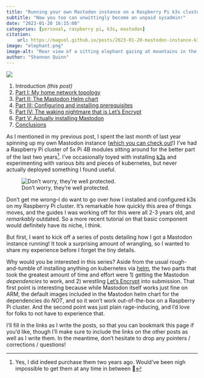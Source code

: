 ```yaml
---
title: "Running your own Mastodon instance on a Raspberry Pi k3s cluster"
subtitle: "Now you too can unwittingly become an unpaid sysadmin!"
date: "2023-01-20 16:15:00"
categories: [personal, raspberry pi, k3s, mastodon]
citation:
    url: https://magsol.github.io/posts/2023-01-20-mastodon-instance-k3s-rpi-introduction/
image: "elephant.png"
image-alt: "Rear view of a sitting elephant gazing at mountains in the distance (generated by Midjourney)."
author: "Shannon Quinn"
---
```

![](elephant.png){fig-alt="Rear view of a sitting elephant gazing at mountains in the distance (generated by Midjourney)."}

 1. Introduction _(this post)_
 2. [Part I: My home network topology](../2023-01-23-mastodon-home-network-topology/index.qmd)
 3. [Part II: The Mastodon Helm chart](../2023-01-25-mastodon-helm-chart/index.qmd)
 4. [Part III: Configuring and installing prerequisites](../2023-02-09-configuring-and-installing-prereqs/index.qmd)
 5. [Part IV: The waking nightmare that is Let's Encrypt](../2023-02-16-ssl-with-lets-encrypt/index.qmd)
 6. [Part V: Actually installing Mastodon](../2023-02-24-installing-and-configuring-mastodon/index.qmd)
 7. [Conclusions](../2023-02-28-mastodon-conclusions/index.qmd)

As I mentioned in my previous post, I spent the last month of last year spinning up my own Mastodon instance ([which you can check out](https://quinnwitz.house/)!) I've had a Raspberry Pi cluster of 5x Pi 4B modules sitting around for the better part of the last two years^[Yes, I did indeed purchase them two years ago. Would've been nigh impossible to get them at any time in between 😬]. I've occasionally toyed with installing [k3s](https://k3s.io/) and experimenting with various bits and pieces of kubernetes, but never actually deployed something I found useful.

![Don't worry, they're well protected.](pi_cluster.jpg){fig-alt="A very suspicious looking server rack for the five Raspberry Pi computers."}

Don't get me wrong--I do want to go over how I installed and configured k3s on my Raspberry Pi cluster. It's remarkable how quickly this area of things moves, and the guides I was working off for this were all 2-3 years old, and _remarkably_ outdated. So a more recent tutorial on that basic component would definitely have its niche, I think.

But first, I want to kick off a series of posts detailing how I got a Mastodon instance running! It took a surprising amount of wrangling, so I wanted to share my experience before I forget the tiny details.

Why would you be interested in this series? Aside from the usual rough-and-tumble of installing anything on kubernetes via [helm](https://helm.sh/), the two parts that took the greatest amount of time and effort were 1) getting the Mastodon _dependencies_ to work, and 2) wrestling [Let's Encrypt](https://letsencrypt.org/) into submission. That first point is interesting because while Mastodon itself works just fine on ARM, the default images included in the Mastodon helm chart for the dependencies do _NOT_, and so it won't work out-of-the-box on a Raspberry Pi cluster. And the second point was just plain rage-inducing, and I'd love for folks to not have to experience that.

I'll fill in the links as I write the posts, so that you can bookmark this page if you'd like, though I'll make sure to include the links on the other posts as well as I write them. In the meantime, don't hesitate to drop any pointers / corrections / questions!